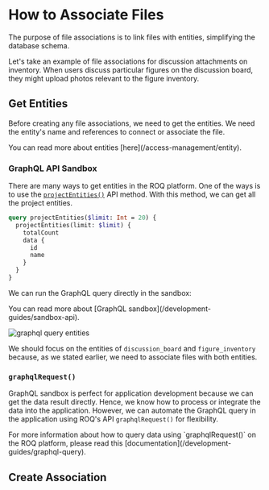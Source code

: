 
# How to Associate Files

The purpose of file associations is to link files with entities, simplifying the database schema.

Let's take an example of file associations for discussion attachments on inventory. When users discuss particular figures on the discussion board, they might upload photos relevant to the figure inventory.

## Get Entities

Before creating any file associations, we need to get the entities. We need the entity's name and references to connect or associate the file.

<Callout type="info">
You can read more about entities [here](/access-management/entity).
</Callout>

### GraphQL API Sandbox

There are many ways to get entities in the ROQ platform. One of the ways is to use the [`projectEntities()`](https://jupiter-pp.roq-platform.com/docs/#query-projectEntities) API method. With this method, we can get all the project entities.

```graphql
query projectEntities($limit: Int = 20) {
  projectEntities(limit: $limit) {
    totalCount
    data {
      id
      name
    }
  }
}
```
We can run the GraphQL query directly in the sandbox:

<Callout type="info">
You can read more about [GraphQL sandbox](/development-guides/sandbox-api).
</Callout>

![graphql query entities](/graphql-queries-entities.png)

We should focus on the entities of `discussion_board` and `figure_inventory` because, as we stated earlier, we need to associate files with both entities.

### `graphqlRequest()`

GraphQL sandbox is perfect for application development because we can get the data result directly. Hence, we know how to process or integrate the data into the application. However, we can automate the GraphQL query in the application using ROQ's API `graphqlRequest()` for flexibility.

<Callout type="info">
For more information about how to query data using `graphqlRequest()` on the ROQ platform, please read this [documentation](/development-guides/graphql-query).
</Callout>

## Create Association

